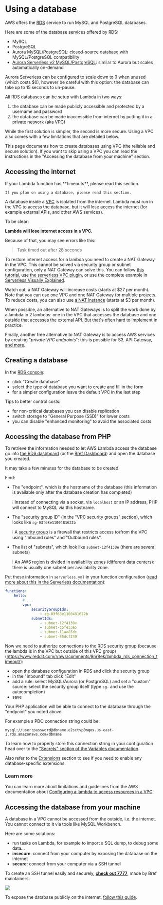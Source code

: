 
<NextSeo description="Configure Bref to use a database in your PHP application on AWS Lambda." />

# Using a database

AWS offers the [RDS](https://aws.amazon.com/rds/) service to run MySQL and PostgreSQL databases.

Here are some of the database services offered by RDS:

- MySQL
- PostgreSQL
- [Aurora MySQL/PostgreSQL](https://aws.amazon.com/rds/aurora/): closed-source database with MySQL/PostgreSQL compatibility
- [Aurora Serverless v2 MySQL/PostgreSQL](https://aws.amazon.com/rds/aurora/serverless/): similar to Aurora but scales automatically on-demand

<Callout>
    Aurora Serverless can be configured to scale down to 0 when unused (which costs $0), however be careful with this option: the database can take up to 15 seconds to un-pause.
</Callout>

All RDS databases can be setup with Lambda in two ways:

1. the database can be made publicly accessible and protected by a username and password
2. the database can be made inaccessible from internet by putting it in a private network (aka [VPC](https://aws.amazon.com/vpc/))

While the first solution is simpler, the second is more secure. Using a VPC also comes with a few limitations that are detailed below.

This page documents how to create databases using VPC (the reliable and secure solution). If you want to skip using a VPC you can read the instructions in the "Accessing the database from your machine" section.

## Accessing the internet

<Callout type="warning">
    If your Lambda function has **timeouts**, please read this section.

    If you plan on using a database, please read this section.
</Callout>

A database inside a [VPC](https://aws.amazon.com/vpc/) is isolated from the internet. Lambda must run in the VPC to access the database, but it will lose access the internet (for example external APIs, and other AWS services).

To be clear:

**Lambda will lose internet access in a VPC.**

Because of that, you may see errors like this:

> Task timed out after 28 seconds

To restore internet access for a lambda you need to create a NAT Gateway in the VPC. This cannot be solved via security group or subnet configuration, only a NAT Gateway can solve this. You can follow [this tutorial](https://medium.com/@philippholly/aws-lambda-enable-outgoing-internet-access-within-vpc-8dd250e11e12), use [the serverless VPC plugin](https://github.com/smoketurner/serverless-vpc-plugin), or use the complete example in [Serverless Visually Explained](https://serverless-visually-explained.com/).

Watch out, a NAT Gateway will increase costs (starts at $27 per month). Note that you can use one VPC and one NAT Gateway for multiple projects. To reduce costs, you can also use [a NAT instance](https://fck-nat.dev/) (starts at $3 per month).

When possible, an alternative to NAT Gateways is to split the work done by a lambda in 2 lambdas: one in the VPC that accesses the database and one outside that accesses the external API. But that's often hard to implement in practice.

Finally, another free alternative to NAT Gateway is to access AWS services by creating "*private VPC endpoints*": this is possible for S3, API Gateway, [and more](https://docs.aws.amazon.com/en_pv/vpc/latest/userguide/vpc-endpoints-access.html).

## Creating a database

In the [RDS console](https://console.aws.amazon.com/rds/home):

- click "Create database"
- select the type of database you want to create and fill in the form
- for a simpler configuration leave the default VPC in the last step

Tips to better control costs:

- for non-critical databases you can disable replication
- switch storage to "General Purpose (SSD)" for lower costs
- you can disable "enhanced monitoring" to avoid the associated costs

## Accessing the database from PHP

To retrieve the information needed to let AWS Lambda access the database go into [the RDS dashboard](https://console.aws.amazon.com/rds/home#databases:) (or the [Bref Dashboard](https://dashboard.bref.sh/?ref=bref)) and open the database you created.

<Callout>
    It may take a few minutes for the database to be created.
</Callout>

Find:

- The "endpoint", which is the hostname of the database (this information is available only after the database creation has completed)

    ℹ️ Instead of connecting via a socket, via `localhost` or an IP address, PHP will connect to MySQL via this hostname.
- The "security group ID" (in the "VPC security groups" section), which looks like `sg-03f68e1100481622b`

    ℹ️ A [security group](https://docs.aws.amazon.com/vpc/latest/userguide/VPC_SecurityGroups.html) is a firewall that restricts access to/from the VPC using "Inbound rules" and "Outbound rules".
- The list of "subnets", which look like `subnet-12f4130e` (there are several subnets)

    ℹ️ An AWS region is divided in [availability zones](https://docs.aws.amazon.com/AWSEC2/latest/UserGuide/using-regions-availability-zones.html) (different data centers): there is usually one subnet per availability zone.

Put these information in `serverless.yml` in your function configuration ([read more about this in the Serverless documentation](https://serverless.com/framework/docs/providers/aws/guide/functions/#vpc-configuration)):

```yml filename="serverless.yml"
functions:
    hello:
        # ...
        vpc:
            securityGroupIds:
                - sg-03f68e1100481622b
            subnetIds:
                - subnet-12f4130e
                - subnet-c5fe33e5
                - subnet-11aa85dc
                - subnet-85dcf240
```

Now we need to authorize connections to the RDS security group (because the lambda is in the VPC but outside of this VPC group) (https://www.reddit.com/r/aws/comments/8nr8ek/lambda_rds_connection_timeout/):

- open the database configuration in RDS and click the security group
- in the "Inbound" tab click "Edit"
- add a rule: select MySQL/Aurora (or PostgreSQL) and set a "custom" source: select the security group itself (type `sg-` and use the autocompletion)
- save

Your PHP application will be able to connect to the database through the "endpoint" you noted above.

For example a PDO connection string could be:

```
mysql://user:password@dbname.e2sctvp0nqos.us-east-1.rds.amazonaws.com/dbname
```

To learn how to properly store this connection string in your configuration head over to the ["Secrets" section of the Variables documentation](/docs/environment/variables.mdx#secrets).

Also refer to the [Extensions](/docs/environment/php.mdx#extensions) section to see if you need to enable any database-specific extensions.

### Learn more

You can learn more about limitations and guidelines from the AWS documentation about [Configuring a lambda to access resources in a VPC](https://docs.aws.amazon.com/lambda/latest/dg/vpc.html).

## Accessing the database from your machine

A database in a VPC cannot be accessed from the outside, i.e. the internet. You cannot connect to it via tools like MySQL Workbench.

Here are some solutions:

- run tasks on Lambda, for example to import a SQL dump, to debug some data…
- **insecure**: connect from your computer by exposing the database on the internet
- **secure**: connect from your computer via a SSH tunnel

To create an SSH tunnel easily and securely, **[check out 7777](https://port7777.com/?utm_source=bref)**, made by Bref maintainers:

[![](https://port7777.com/img/7777-social.png)](https://port7777.com/?utm_source=bref)

To expose the database publicly on the internet, [follow this guide](database-public.md).

